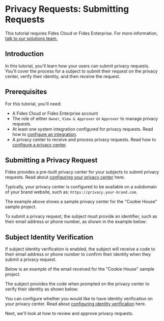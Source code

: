 
# Privacy Requests: Submitting Requests

<TutorialKey duration="4" product="Fides" topic="Privacy Requests" interactive="true"/>

<Callout emoji=""> This tutorial requires Fides Cloud or Fides Enterprise. For more information, [talk to our solutions team.](https://ethyca.com/book-demo?utm_source=docs-site) </Callout>

## Introduction
In this tutorial, you'll learn how your users can submit privacy requests.  You'll cover the process for a subject to submit their request on the privacy center, verify their identity, and then receive the request.

## Prerequisites

For this tutorial, you'll need:

* A Fides Cloud or Fides Enterprise account
* The role of either `Owner`, `View & Approver` or `Approver` to manage privacy requests.
* At least one system integration configured for privacy requests. Read how to [configure an integration](/tutorials/privacy-requests-configuration/integrations).
* A privacy center to receive and process privacy requests. Read how to [configure a privacy center](/tutorials/consent-management-configuration/privacy-experiences/privacy-center).




## Submitting a Privacy Request

Fides provides a pre-built privacy center for your subjects to submit privacy requests. Read about [configuring your privacy center](/tutorials/consent-management-configuration/privacy-experiences/privacy-center) here.

Typically, your privacy center is configured to be available on a subdomain of your brand website, such as: `https://privacy.your-brand.com`.

<Screenshot img="/assets/img/tutorials/privacy-requests-privacy-center.gif" description="Standard Privacy Center" />

The example above shows a sample privacy center for the "Cookie House" sample project.

To submit a privacy request, the subject must provide an identifier, such as their email address or phone number, as shown in the example below:

<Screenshot img="/assets/img/tutorials/privacy-requests-submit-identity.gif" description="Submitting a Privacy Request" />

## Subject Identity Verification

If subject identity verification is enabled, the subject will receive a code to their email address or phone number to confirm their identity when they submit a privacy request. 

Below is an example of the email received for the "Cookie House" sample project.

<Screenshot img="/assets/img/tutorials/privacy-requests-identity-verification.gif" description="Submitting a Privacy Request" mw="600"/>

The subject provides the code when prompted on the privacy center to verify their identity as shown below:

<Screenshot img="/assets/img/tutorials/privacy-requests-identy-modal.gif" description="Submitting a Privacy Request" mw="400"/>

You can configure whether you would like to have identity verification on your privacy center. Read about [configuring identity verification](/dev-docs/configuration/privacy-requests/subject-identity-verification) here.

Next, we'll look at how to review and approve privacy requests. 